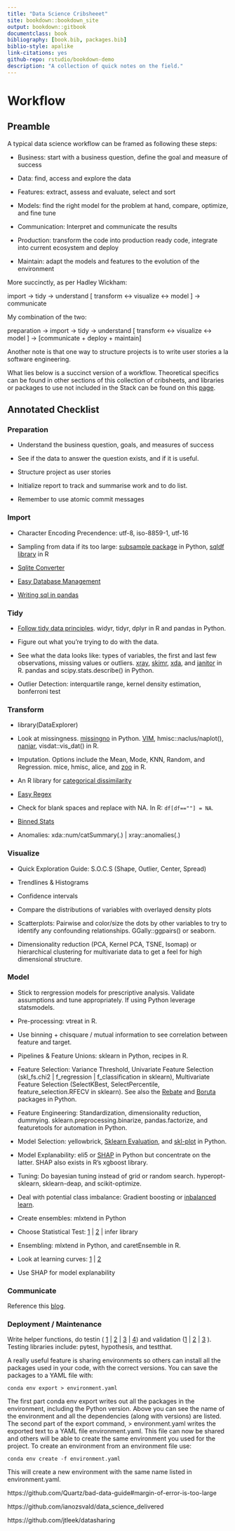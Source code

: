 ```yaml
--- 
title: "Data Science Cribsheeet"
site: bookdown::bookdown_site
output: bookdown::gitbook
documentclass: book
bibliography: [book.bib, packages.bib]
biblio-style: apalike
link-citations: yes
github-repo: rstudio/bookdown-demo
description: "A collection of quick notes on the field."
---
```


# Workflow 

## Preamble

A typical data science workflow can be framed as following these steps:

* Business: start with a business question, define the goal and measure of success

* Data: find, access and explore the data

* Features: extract, assess and evaluate, select and sort

* Models: find the right model for the problem at hand, compare, optimize, and fine tune

* Communication: Interpret and communicate the results

* Production: transform the code into production ready code, integrate into current ecosystem and deploy

* Maintain: adapt the models and features to the evolution of the environment

More succinctly, as per Hadley Wickham:

import -> tidy -> understand [ transform <-> visualize <-> model ] -> communicate

My combination of the two:

preparation -> import -> tidy -> understand [ transform <-> visualize <-> model ] -> [communicate + deploy + maintain]

Another note is that one way to structure projects is to write user stories a la software engineering. 

What lies below is a succinct version of a workflow. Theoretical specifics can be found in other sections of this collection of cribsheets, and libraries or packages to use not included in the Stack can be found on this [page](https://gfleetwood.github.io/noted-resources/data_science.html).

## Annotated Checklist

### Preparation

* Understand the business question, goals, and measures of success

* See if the data to answer the question exists, and if it is useful.

* Structure project as user stories

* Initialize report to track and summarise work and to do list.

* Remember to use atomic commit messages

### Import

* Character Encoding Precendence: utf-8, iso-8859-1, utf-16

* Sampling from data if its too large:  [subsample package](https://pypi.python.org/pypi/subsample) in Python, [sqldf library](https://stackoverflow.com/a/22262726/6627726) in R
    
* [Sqlite Converter](https://github.com/thombashi/sqlitebiter)

* [Easy Database Management](https://dataset.readthedocs.io/en/latest/)

* [Writing sql in pandas](https://github.com/yhat/pandasql)

### Tidy

* [Follow tidy data principles](http://vita.had.co.nz/papers/tidy-data.pdf). widyr, tidyr, dplyr in R and pandas in Python.

* Figure out what you're trying to do with the data.

* See what the data looks like: types of variables, the first and last few observations, missing values or outliers. [xray](https://blog.datascienceheroes.com/x-ray-vision-on-your-datasets/), [skimr](https://github.com/ropenscilabs/skimr), [xda](https://github.com/ujjwalkarn/xda), and [janitor](https://cran.r-project.org/web/packages/janitor/vignettes/introduction.html) in R. pandas and scipy.stats.describe() in Python.

* Outlier Detection: interquartile range, kernel density estimation, bonferroni test

### Transform

* library(DataExplorer)

* Look at missingness. [missingno](https://github.com/ResidentMario/missingno) in Python. [VIM](https://rstudio-pubs-static.s3.amazonaws.com/4625_fa990d611f024ea69e7e2b10dd228fe7.html), hmisc::naclus/naplot(), [naniar](https://github.com/njtierney/naniar), visdat::vis_dat() in R.

* Imputation. Options include the Mean, Mode, KNN, Random, and Regression. mice, hmisc, alice, and [zoo](https://www.rdocumentation.org/packages/zoo/versions/1.8-2/topics/na.locf) in R.

* An R library for [categorical dissimilarity](https://www.rdocumentation.org/packages/StatMatch/versions/1.2.5/topics/gower.dist)

* [Easy Regex](https://github.com/VerbalExpressions/PythonVerbalExpressions)

* Check for blank spaces and replace with NA. In R: `df[df==""] = NA`.

* [Binned Stats](https://docs.scipy.org/doc/scipy-0.16.0/reference/generated/scipy.stats.binned_statistic.html)

* Anomalies: xda::num/catSummary(.) | xray::anomalies(.)

### Visualize

* Quick Exploration Guide: S.O.C.S (Shape, Outlier, Center, Spread)

* Trendlines & Histograms

* Confidence intervals

* Compare the distributions of variables with overlayed density plots 

* Scatterplots: Pairwise and color/size the dots by other variables to try to identify any confounding relationships. GGally::ggpairs() or seaborn. 

* Dimensionality reduction (PCA, Kernel PCA, TSNE, Isomap) or hierarchical clustering for multivariate data to get a feel for high dimensional structure. 

### Model

* Stick to rergression models for prescriptive analysis. Validate assumptions and tune appropriately. If using Python leverage statsmodels.

* Pre-processing: vtreat in R.

* Use binning + chisquare / mutual information to see correlation between feature and target.

* Pipelines & Feature Unions: sklearn in Python, recipes in R.

* Feature Selection: Variance Threshold, Univariate Feature Selection (skl_fs.chi2 | f_regression | f_classification in sklearn), Multivariate Feature Selection (SelectKBest, SelectPercentile, feature_selection.RFECV in sklearn). See also the [Rebate](https://github.com/EpistasisLab/scikit-rebate) and [Boruta](https://github.com/scikit-learn-contrib/boruta_py) packages in Python.
    
* Feature Engineering: Standardization, dimensionality reduction, dummying. sklearn.preprocessing.binarize, pandas.factorize, and featuretools for automation in Python. 

* Model Selection: yellowbrick, [Sklearn Evaluation](https://edublancas.github.io/sklearn-evaluation/), and [skl-plot](https://github.com/reiinakano/scikit-plot) in Python.

* Model Explanability: eli5 or [SHAP](https://github.com/slundberg/shap) in Python but concentrate on the latter. SHAP also exists in R's xgboost library.

* Tuning: Do bayesian tuning instead of grid or random search. hyperopt-sklearn, sklearn-deap, and scikit-optimize. 

* Deal with potential class imbalance: Gradient boosting or [inbalanced learn](http://contrib.scikit-learn.org/imbalanced-learn/stable/).

* Create ensembles: mlxtend in Python
    
* Choose Statistical Test: [1](http://www.ats.ucla.edu/stat/mult_pkg/whatstat/) | [2](http://www.qnamarkup.org/i/?source=http://colarusso.github.io/QnAMarkup/examples/source/WhatStats.txt) | infer library
    
* Ensembling: mlxtend in Python, and caretEnsemble in R.

* Look at learning curves: [1](https://www.dataquest.io/blog/learning-curves-machine-learning/) | [2](http://www.scikit-yb.org/en/latest/api/model_selection/learning_curve.html)

* Use SHAP for model explanability

### Communicate

Reference this [blog](https://www.dataquest.io/blog/data-science-project-style-guide/).

### Deployment /  Maintenance

Write helper functions, do testin ( [1](http://engineering.pivotal.io/post/test-driven-development-for-data-science/) | [2](http://www.tdda.info/)
 | [3](http://stochasticsolutions.com/) | [4](https://github.com/ericmjl/data-testing-tutorial)) and validation ([1](https://github.com/data-cleaning/validate) | [2](https://rdrr.io/cran/checkmate/) | [3](https://github.com/shawnbrown/datatest) ). Testing libraries include: pytest, hypothesis, and testthat.

A really useful feature is sharing environments so others can install all the packages used in your code, with the correct versions. You can save the packages to a YAML file with:

`conda env export > environment.yaml`

The first part conda env export writes out all the packages in the environment, including the Python version. Above you can see the name of the environment and all the dependencies (along with versions) are listed. The second part of the export command, > environment.yaml writes the exported text to a YAML file environment.yaml. This file can now be shared and others will be able to create the same environment you used for the project. To create an environment from an environment file use:

`conda env create -f environment.yaml`

This will create a new environment with the same name listed in environment.yaml.

https://github.com/Quartz/bad-data-guide#margin-of-error-is-too-large

https://github.com/ianozsvald/data_science_delivered

https://github.com/jtleek/datasharing

